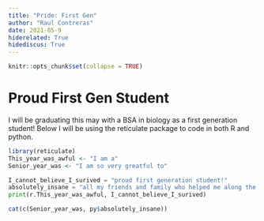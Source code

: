 ```yaml
---
title: "Pride: First Gen"
author: "Raul Contreras"
date: 2021-05-9
hiderelated: True
hidediscus: True
---
```


```r
knitr::opts_chunk$set(collapse = TRUE)
```

# Proud First Gen Student

I will be graduating this may with a BSA in biology as a first generation student! Below I will be using the reticulate package to code in both R and python.


```R
library(reticulate)
This_year_was_awful <- "I am a"
Senior_year_was <- "I am so very greatful to"
```

```python
I_cannot_believe_I_surived = "proud first generation student!"
absolutely_insane = "all my friends and family who helped me along the way!"
print(r.This_year_was_awful, I_cannot_believe_I_surived)
```
```R
cat(c(Senior_year_was, py$absolutely_insane))
```
